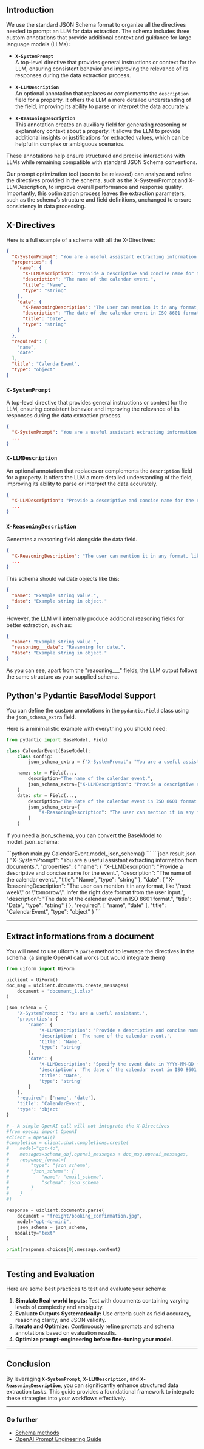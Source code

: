 ## Introduction

We use the standard JSON Schema format to organize all the directives needed to prompt an LLM for data extraction. The schema includes three custom annotations that provide additional context and guidance for large language models (LLMs):

- **`X-SystemPrompt`**  
  A top-level directive that provides general instructions or context for the LLM, ensuring consistent behavior and improving the relevance of its responses during the data extraction process.

- **`X-LLMDescription`**  
  An optional annotation that replaces or complements the `description` field for a property. It offers the LLM a more detailed understanding of the field, improving its ability to parse or interpret the data accurately.

- **`X-ReasoningDescription`**  
  This annotation creates an auxiliary field for generating reasoning or explanatory context about a property. It allows the LLM to provide additional insights or justifications for extracted values, which can be helpful in complex or ambiguous scenarios.

These annotations help ensure structured and precise interactions with LLMs while remaining compatible with standard JSON Schema conventions. 

Our prompt optimization tool (soon to be released) can analyze and refine the directives provided in the schema, such as the X-SystemPrompt and X-LLMDescription, to improve overall performance and response quality. Importantly, this optimization process leaves the extraction parameters, such as the schema’s structure and field definitions, unchanged to ensure consistency in data processing.


## X-Directives

Here is a full example of a schema with all the X-Directives:

```json
{
  "X-SystemPrompt": "You are a useful assistant extracting information from documents.",
  "properties": {
    "name": {
      "X-LLMDescription": "Provide a descriptive and concise name for the event.",
      "description": "The name of the calendar event.",
      "title": "Name",
      "type": "string"
    },
    "date": {
      "X-ReasoningDescription": "The user can mention it in any format, like \"next week\" or \"tomorrow\". Infer the right date format from the user input.",
      "description": "The date of the calendar event in ISO 8601 format.",
      "title": "Date",
      "type": "string"
    }
  },
  "required": [
    "name",
    "date"
  ],
  "title": "CalendarEvent",
  "type": "object"
}
```


###  `X-SystemPrompt`

A top-level directive that provides general instructions or context for the LLM, ensuring consistent behavior and improving the relevance of its responses during the data extraction process.

```json
{
  "X-SystemPrompt": "You are a useful assistant extracting information from documents.",
  ...
}
```

###  `X-LLMDescription`

An optional annotation that replaces or complements the `description` field for a property. It offers the LLM a more detailed understanding of the field, improving its ability to parse or interpret the data accurately.

```json
{
  "X-LLMDescription": "Provide a descriptive and concise name for the event.",
  ...
}
```

###  `X-ReasoningDescription`

Generates a reasoning field alongside the data field.

```json
{
  "X-ReasoningDescription": "The user can mention it in any format, like \"next week\" or \"tomorrow\". Infer the right date format from the user input.",
  ...
}
```

This schema should validate objects like this:

```json
{
  "name": "Example string value.",
  "date": "Example string in object."
}
```

However, the LLM will internally produce additional reasoning fields for better extraction, such as:

```json
{
  "name": "Example string value.",
  "reasoning___date": "Reasoning for date.",
  "date": "Example string in object."
}
```

As you can see, apart from the "reasoning___" fields, the LLM output follows the same structure as your supplied schema.

## Python's Pydantic BaseModel Support

You can define the custom annotations in the `pydantic.Field` class using the `json_schema_extra` field.

Here is a minimalistic example with everything you should need:

```python
from pydantic import BaseModel, Field

class CalendarEvent(BaseModel):
    class Config:
        json_schema_extra = {"X-SystemPrompt": "You are a useful assistant."}

    name: str = Field(...,
        description="The name of the calendar event.",
        json_schema_extra={"X-LLMDescription": "Provide a descriptive and concise name for the event."}
    )
    date: str = Field(...,
        description="The date of the calendar event in ISO 8601 format.",
        json_schema_extra={
            "X-ReasoningDescription": "The user can mention it in any format, like next week or tomorrow. Infer the right date format from the user input.",
        }
    )
```

If you need a json_schema, you can convert the BaseModel to model_json_schema:

<CodeGroup>
```python main.py
CalendarEvent.model_json_schema()
```
```json result.json
{
  "X-SystemPrompt": "You are a useful assistant extracting information from documents.",
  "properties": {
    "name": {
      "X-LLMDescription": "Provide a descriptive and concise name for the event.",
      "description": "The name of the calendar event.",
      "title": "Name",
      "type": "string"
    },
    "date": {
      "X-ReasoningDescription": "The user can mention it in any format, like \"next week\" or \"tomorrow\". Infer the right date format from the user input.",
      "description": "The date of the calendar event in ISO 8601 format.",
      "title": "Date",
      "type": "string"
    }
  },
  "required": [
    "name",
    "date"
  ],
  "title": "CalendarEvent",
  "type": "object"
}
```
</CodeGroup>

---
## Extract informations from a document

You will need to use uiform's `parse` method to leverage the directives in the schema. (a simple OpenAI call works but would integrate them)

```python
from uiform import UiForm

uiclient = UiForm()
doc_msg = uiclient.documents.create_messages(
    document = "document_1.xlsx"
)

json_schema = {
    'X-SystemPrompt': 'You are a useful assistant.',
    'properties': {
        'name': {
            'X-LLMDescription': 'Provide a descriptive and concise name for the event.',
            'description': 'The name of the calendar event.',
            'title': 'Name',
            'type': 'string'
        },
        'date': {
            'X-LLMDescription': 'Specify the event date in YYYY-MM-DD format.',
            'description': 'The date of the calendar event in ISO 8601 format.',
            'title': 'Date',
            'type': 'string'
        }
    },
    'required': ['name', 'date'],
    'title': 'CalendarEvent',
    'type': 'object'
}

# - A simple OpenAI call will not integrate the X-Directives
#from openai import OpenAI
#client = OpenAI()
#completion = client.chat.completions.create(
#    model="gpt-4o",
#    messages=schema_obj.openai_messages + doc_msg.openai_messages,
#    response_format={
#        "type": "json_schema",
#        "json_schema": {
#            "name": "email_schema",
#            "schema": json_schema
#        }
#    }
#) 

response = uiclient.documents.parse(
    document = "freight/booking_confirmation.jpg", 
    model="gpt-4o-mini",
    json_schema = json_schema,
   modality="text"
)

print(response.choices[0].message.content)
```


---



## Testing and Evaluation

Here are some best practices to test and evaluate your schema:

1. **Simulate Real-world Inputs:** Test with documents containing varying levels of complexity and ambiguity.  
2. **Evaluate Outputs Systematically:** Use criteria such as field accuracy, reasoning clarity, and JSON validity.  
3. **Iterate and Optimize:** Continuously refine prompts and schema annotations based on evaluation results.
4. **Optimize prompt-engineering before fine-tuning your model.**
---

## Conclusion

By leveraging **`X-SystemPrompt`**, **`X-LLMDescription`**, and **`X-ReasoningDescription`**, you can significantly enhance structured data extraction tasks. This guide provides a foundational framework to integrate these strategies into your workflows effectively.

---

### Go further

- [Schema methods](https://docs.uiform.com/get-started/Schema-Methods)
- [OpenAI Prompt Engineering Guide](https://platform.openai.com/docs/guides/prompt-engineering)